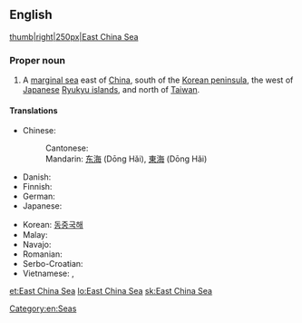 ==English==

{{wikipedia}}
[[image:East China Sea.jpg|thumb|right|250px|East China Sea]]

===Proper noun===
{{en-proper noun}}

# A [[marginal sea]] east of [[China]], south of the [[Korean peninsula]], the west of [[Japanese]] [[Ryukyu islands]], and north of [[Taiwan]].

====Translations====
{{trans-top|a sea}}
* Chinese:
*: Cantonese: {{tø|yue|東海|tr=dung1 hoi2|sc=Hani}}
*: Mandarin: [[东海]] (Dōng Hǎi), [[東海]] (Dōng Hǎi)
* Danish: {{t|da|Østkinesiske Hav}}
* Finnish: {{t-|fi|Itä-Kiinanmeri}}
* German: {{t-|de|Ostchinesisches Meer}}
* Japanese: {{t-|ja|東シナ海|tr=Higashi-Shina-Kai}}
{{trans-mid}}
* Korean: [[동중국해]]
* Malay: {{t-|ms|Laut China Timur}}
* Navajo: {{tø|nv|Tónteel náátsʼósí}}
* Romanian: {{t-|ro|Marea Chinei de Est}}
* Serbo-Croatian: {{t|sh|Istočno kinesko more}}
* Vietnamese: {{t-|vi|Biển Hoa Đông}}, {{t-|vi|Đông Hải}}
{{trans-bottom}}

[[Category:en:Seas]]

[[et:East China Sea]]
[[lo:East China Sea]]
[[sk:East China Sea]]